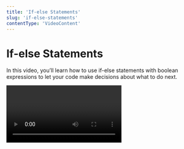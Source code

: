 ```yaml
---
title: 'If-else Statements'
slug: 'if-else-statements'
contentType: 'VideoContent'
---
```


# If-else Statements

In this video, you’ll learn how to use if-else statements with boolean expressions to let your code
make decisions about what to do next.

<Video alt="If-else Statements" videoId="bv1lz6Wjqdk" />

## Check Your Understanding

<FlashCard>
<Prompt>

How many elifs can you use in an if-elif-else statement?

</Prompt>
<Answer>

As many as you want! elif lets you add as many different paths to your code as you need to decide
between.

</Answer>
</FlashCard>
